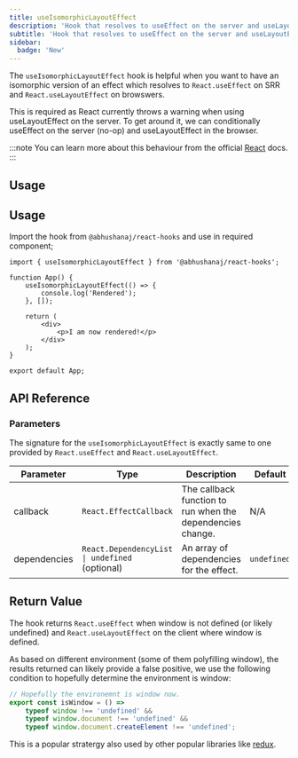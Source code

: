 ```yaml
---
title: useIsomorphicLayoutEffect
description: 'Hook that resolves to useEffect on the server and useLayoutEffect on the client'
subtitle: 'Hook that resolves to useEffect on the server and useLayoutEffect on the clien'
sidebar:
  badge: 'New'
---
```



The `useIsomorphicLayoutEffect` hook is helpful when you want to have an isomorphic version of an effect which resolves to `React.useEffect` on SRR and `React.useLayoutEffect` on browswers.

This is required as React currently throws a warning when using useLayoutEffect on the server. To get around it, we can conditionally useEffect on the server (no-op) and
useLayoutEffect in the browser.

:::note
You can learn more about this behaviour from the official [React](https://react.dev/reference/react/useLayoutEffect#im-getting-an-error-uselayouteffect-does-nothing-on-the-server) docs.
:::

## Usage

<DemoWrapper title="useIsomorphicLayoutEffect">
	<Example client:load />
</DemoWrapper>

## Usage

Import the hook from `@abhushanaj/react-hooks` and use in required component;

```tsx title="./src/App.tsx" ins={1,4-6}
import { useIsomorphicLayoutEffect } from '@abhushanaj/react-hooks';

function App() {
	useIsomorphicLayoutEffect(() => {
		console.log('Rendered');
	}, []);

	return (
		<div>
			<p>I am now rendered!</p>
		</div>
	);
}

export default App;
```

## API Reference

### Parameters

The signature for the `useIsomorphicLayoutEffect` is exactly same to one provided by `React.useEffect` and `React.useLayoutEffect`.

| Parameter    | Type                                           | Description                                                | Default     |
| ------------ | ---------------------------------------------- | ---------------------------------------------------------- | ----------- |
| callback     | `React.EffectCallback`                         | The callback function to run when the dependencies change. | N/A         |
| dependencies | `React.DependencyList \| undefined` (optional) | An array of dependencies for the effect.                   | `undefined` |

## Return Value

The hook returns `React.useEffect` when window is not defined (or likely undefined) and `React.useLayoutEffect` on the client where window is defined.

As based on different environment (some of them polyfilling window), the results returned can likely provide a false positive, we use the following condition to hopefully determine the environment is window:

```js
// Hopefully the environemnt is window now.
export const isWindow = () =>
	typeof window !== 'undefined' &&
	typeof window.document !== 'undefined' &&
	typeof window.document.createElement !== 'undefined';
```

This is a popular stratergy also used by other popular libraries like [redux](https://github.com/reduxjs/react-redux/blob/2eac86163be2bd5627dab3e33e8b4e0926895442/src/hooks/useSelector.js#L22-L27).
